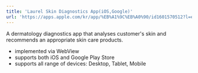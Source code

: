 ```yaml
---
title: 'Laurel Skin Diagnostics App(iOS,Google)'
url: 'https://apps.apple.com/kr/app/%EB%A1%9C%EB%A0%90/id1601570512?l=en'
---
```


A dermatology diagnostics app that analyses customer's skin and recommends an appropriate skin care products.

* implemented via WebView
* supports both iOS and Google Play Store
* supports all range of devices: Desktop, Tablet, Mobile

<MockPhone image="/uploads/laurel-cosmetics-iphone13.jpg" />

<MockWindow image="/uploads/laurel-cosmetics-desktop.png" />

